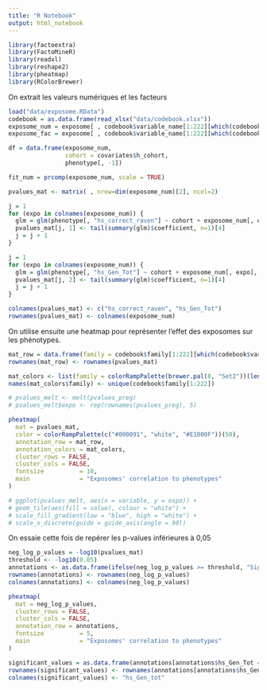 ```yaml
---
title: "R Notebook"
output: html_notebook
---
```


```r
library(factoextra)
library(FactoMineR)
library(readxl)
library(reshape2)
library(pheatmap)
library(RColorBrewer)
```


On extrait les valeurs numériques et les facteurs
```r
load("data/exposome.RData")
codebook = as.data.frame(read_xlsx("data/codebook.xlsx"))
exposome_num = exposome[ , codebook$variable_name[1:222][which(codebook$var_type[1:222] == "numeric")]]
exposome_fac = exposome[ , codebook$variable_name[1:222][which(codebook$var_type[1:222] == "factor")]]
```

<!-- On isole les valeurs prénatales et les valeurs post-natales -->
<!-- ```{r} -->
<!-- X_num_preg = exposome_num[ , codebook$variable_name[1:222][which(codebook$period[1:222] == "Pregnancy" & codebook$var_type[1:222] == "numeric")]] -->
<!-- X_num_post = exposome_num[ , codebook$variable_name[1:222][which(codebook$period[1:222] != "Pregnancy" & codebook$var_type[1:222] == "numeric")]] -->
<!-- ``` -->

```r
df = data.frame(exposome_num, 
                cohort = covariates$h_cohort,
                phenotype[, -1])

fit_num = prcomp(exposome_num, scale = TRUE)
```


```r
pvalues_mat <- matrix( , nrow=dim(exposome_num)[2], ncol=2)

j = 1
for (expo in colnames(exposome_num)) {
  glm = glm(phenotype[, "hs_correct_raven"] ~ cohort + exposome_num[, expo], family = gaussian, data = df)
  pvalues_mat[j, 1] <- tail(summary(glm)$coefficient, n=1)[4]
  j = j + 1
}

j = 1
for (expo in colnames(exposome_num)) {
  glm = glm(phenotype[, "hs_Gen_Tot"] ~ cohort + exposome_num[, expo], family = gaussian, data = df)
  pvalues_mat[j, 2] <- tail(summary(glm)$coefficient, n=1)[4]
  j = j + 1
}

colnames(pvalues_mat) <- c("hs_correct_raven", "hs_Gen_Tot")
rownames(pvalues_mat) <- colnames(exposome_num)

```


On utilise ensuite une heatmap pour représenter l'effet des exposomes sur les phénotypes.
```r

mat_row = data.frame(family = codebook$family[1:222][which(codebook$variable_name[1:222] %in% rownames(pvalues_mat))])
rownames(mat_row) <- rownames(pvalues_mat)

mat_colors <- list(family = colorRampPalette(brewer.pal(8, "Set2"))(length(unique(codebook$family[1:222]))))
names(mat_colors$family) <- unique(codebook$family[1:222])

# pvalues_melt <- melt(pvalues_preg)
# pvalues_melt$expo <- rep(rownames(pvalues_preg), 5)

pheatmap(
  mat = pvalues_mat,
  color = colorRampPalette(c("#000091", "white", "#E1000F"))(50),
  annotation_row = mat_row,
  annotation_colors = mat_colors,
  cluster_rows = FALSE,
  cluster_cols = FALSE,
  fontsize          = 10,
  main              = "Exposomes' correlation to phenotypes"
)

# ggplot(pvalues_melt, aes(x = variable, y = expo)) + 
# geom_tile(aes(fill = value), colour = "white") +
# scale_fill_gradient(low = "blue", high = "white") +
# scale_x_discrete(guide = guide_axis(angle = 90))
```


On essaie cette fois de repérer les p-values inférieures à 0,05

```r

neg_log_p_values = -log10(pvalues_mat)
threshold <- -log10(0.05)
annotations <- as.data.frame(ifelse(neg_log_p_values >= threshold, "Significant", "Non-Significant"))
rownames(annotations) <- rownames(neg_log_p_values)
colnames(annotations) <- colnames(neg_log_p_values)

pheatmap(
  mat = neg_log_p_values,
  cluster_rows = FALSE,
  cluster_cols = FALSE,
  annotation_row = annotations,
  fontsize          = 5,
  main              = "Exposomes' correlation to phenotypes"
)

significant_values = as.data.frame(annotations[annotations$hs_Gen_Tot == "Significant", "hs_Gen_Tot"])
rownames(significant_values) <- rownames(annotations[annotations$hs_Gen_Tot == "Significant", ])
colnames(significant_values) <- "hs_Gen_tot"

```



